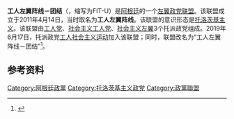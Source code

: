 {{Infobox political party
| colorcode = #F65058
| name = 工人左翼阵线－团结
| abbreviation = FIT-U
| logo = Frente de Izquierda y de los Trabajadores Unidad.png
| logo_size = 180px
| native_name =  Frente de Izquierda y de Trabajadores - Unidad 
| leader = 
| foundation = {{Start date and age|2011|4|14}}
| headquarters = [[布宜诺斯艾利斯|布宜诺斯艾利斯]]
| ideology = [[共产主义|共产主义]]<br>[[马克思主义|马克思主义]]<br>[[列宁主义|列宁主义]]<br>[[托洛茨基主义|托洛茨基主义]]<br>{{le|纳韦尔·莫雷诺|Nahuel Moreno|莫雷诺主义}}
| position = [[左翼|左翼]]
| colours = {{Color box|#F65058|border=darkgray}} {{Color box|#000000|border=darkgray}} {{Color box|#FFFFFF|border=darkgray}}
| seats1_title = [[阿根廷众议院|众议院]]
| seats1 = {{Composition bar|4|257|hex=#F65058}}
| seats2_title = [[阿根廷参议院|参议院]]
| seats2 = {{Composition bar|0|72|hex=#F65058}}
| seats3_title = {{le|阿根廷现任省长列表|List of current provincial governors in Argentina|省长}}
| seats3 = {{Composition bar|0|24|hex=#F65058}}
| seats4_title = {{link-es|阿根廷省议会|Legislaturas provinciales de Argentina|省议会}}
| seats4 = {{Composition bar|13|1163|hex=#F65058}}
| country = 阿根廷
}}
'''工人左翼阵线－团结'''（{{lang-es|Frente de Izquierda y de Trabajadores - Unidad}}，缩写为FIT-U）是[[阿根廷|阿根廷]]的一个[[左翼|左翼]][[政党联盟|政党联盟]]。该联盟成立于2011年4月14日，当时取名为'''工人左翼阵线'''。该联盟的意识形态是[[托洛茨基主义|托洛茨基主义]]。该联盟由[[工人党_(阿根廷)|工人党]]、[[社会主义工人党_(阿根廷)|社会主义工人党]]、[[社会主义左翼_(阿根廷)|社会主义左翼]]3个托派政党组成。2019年6月17日，托派政党[[工人社会主义运动_(阿根廷)|工人社会主义运动]]加入该联盟；同时，联盟改名为“工人左翼阵线－团结”<ref name="laizquierdadiario">{{cite web|title=La izquierda realizará un importante anuncio de listas unitarias en todo el país|url=http://www.laizquierdadiario.com/La-izquierda-realizara-un-importante-anuncio-de-listas-unitarias-en-todo-el-pais|website=La Izquierda Diario|accessdate=25 June 2019|date=11 June 2019|archive-date=2020-11-11|archive-url=https://web.archive.org/web/20201111212929/https://www.laizquierdadiario.com/La-izquierda-realizara-un-importante-anuncio-de-listas-unitarias-en-todo-el-pais|dead-url=no}}</ref>。

==参考资料==
{{reflist}}

{{阿根廷政党}}

[[Category:阿根廷政黨|Category:阿根廷政黨]]
[[Category:托洛茨基主义政党|Category:托洛茨基主义政党]]
[[Category:政黨聯盟|Category:政黨聯盟]]